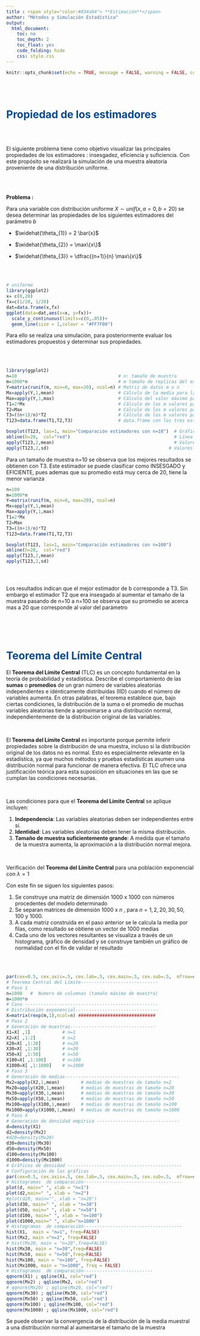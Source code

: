 ---
title : <span style="color:#034a94"> **Estimación**</span>
author: "Métodos y Simulación Estadística"
output:
  html_document:
    toc: no
    toc_depth: 2
    toc_float: yes
    code_folding: hide
    css: style.css
---


```{r setup, include=FALSE}
knitr::opts_chunk$set(echo = TRUE, message = FALSE, warning = FALSE, comment = NA)
```

<br/><br/>


# <span style="color:#034a94">**Propiedad de los estimadores**</span>

<br/><br/>

El siguiente problema tiene como objetivo visualizar las principales propiedades de los estimadores : insesgadez, eficiencia y suficiencia.  Con este propósito se realizará la simulación de una muestra aleatoria proveniente de una distribución uniforme.

<br/><br/>

**Problema :**

Para una variable con distribución uniforme $X \sim unif(x,a=0, b=20)$ se desea determinar las propiedades de los siguientes  estimadores del parámetro $b$


* $\widehat{\theta_{1}} = 2 \bar{x}$ 

* $\widehat{\theta_{2}} = \max\{x\}$

* $\widehat{\theta_{3}} = \dfrac{(n+1)}{n} \max\{x\}$

<br/><br/>



```{r}
# uniforme
library(ggplot2)
x= c(0,20) 
fx=c(1/20, 1/20) 
dat=data.frame(x,fx)
ggplot(data=dat,aes(x=x, y=fx))+ 
  scale_y_continuous(limits=c(0,.05))+
  geom_line(size = 1,colour = "#FF7F00") 
```


Para ello se realiza una simulación, para posteriormente evaluar los estimadores propuestos y determinar sus propiedades.



<br/><br/>

```{r}
library(ggplot2)
n=10                                      # n: tamaño de muestra 
m=1000*n                                  # m tamaño de replicas del experimento 
Y=matrix(runif(m, min=0, max=20), ncol=n) # Matriz de datos m x n 
Mx=apply(Y,1,mean)                        # Cálculo de la media para las m muestra  
Max=apply(Y,1,max)                        # Cálculo del valor máximo para las m muestras  
T1=2*Mx                                   # Cálculo de los m valores para el estimador 1   
T2=Max                                    # Cálculo de los m valores para el estimador 2    
T3=((n+1)/n)*T2                           # Cálculo de los m valores para el estimador 3       
T123=data.frame(T1,T2,T3)                 # data.frame con los tres estimadores data de m x 3

boxplot(T123, las=1, main="Comparación estimadores con n=10")  # Gráfico de comparación   
abline(h=20,  col="red")                                       # Línea indicando el parámetro b=20
apply(T123,2,mean)                                             # Valores de las medias
apply(T123,2,sd)                                             # Valores de la desviaciones estándar
```

Para un tamaño de muestra n=10 se observa que los mejores resultados se obtienen con T3. Este estimador se puede clasificar como INSESGADO y EFICIENTE, pues ademas que su promedio está muy cerca de 20, tiene la menor varianza


```{r}
n=100
m=1000*n
Y=matrix(runif(m, min=0, max=20), ncol=n) 
Mx=apply(Y,1,mean)
Max=apply(Y,1,max)
T1=2*Mx
T2=Max
T3=((n+1)/n)*T2
T123=data.frame(T1,T2,T3)

boxplot(T123, las=1, main="Comparación estimadores con n=100")
abline(h=20,  col="red")
apply(T123,2,mean)
apply(T123,2,sd)  





```


Los resultados indican que el mejor estimador de b corresponde a T3. Sin embargo el estimador T2 que era insesgado al aumentar el tamaño de la muestra pasando de n=10 a n=100 se observa que su promedio se acerca mas a 20 que corresponde al valor del parámetro 


<br/><br/><br/>


# <span style="color:#034a94">**Teorema del Límite Central**</span>

El **Teorema del Límite Central** (TLC) es un concepto fundamental en la teoría de probabilidad y estadística. Describe el comportamiento de las **sumas** o **promedios** de un gran número de variables aleatorias independientes e idénticamente distribuidas (IID) cuando el número de variables aumenta. En otras palabras, el teorema establece que, bajo ciertas condiciones, la distribución de la suma o el promedio de muchas variables aleatorias tiende a aproximarse a una distribución normal, independientemente de la distribución original de las variables.

<br/>

El **Teorema del Límite Central** es importante porque permite inferir propiedades sobre la distribución de una muestra, incluso si la distribución original de los datos no es normal. Esto es especialmente relevante en la estadística, ya que muchos métodos y pruebas estadísticas asumen una distribución normal para funcionar de manera efectiva. El TLC ofrece una justificación teórica para esta suposición en situaciones en las que se cumplan las condiciones necesarias.

<br/>

Las condiciones para que el **Teorema del Límite Central** se aplique incluyen:

1. **Independencia**: Las variables aleatorias deben ser independientes entre sí.
2. **Identidad**: Las variables aleatorias deben tener la misma distribución.
3. **Tamaño de muestra suficientemente grande**: A medida que el tamaño de la muestra aumenta, la aproximación a la distribución normal mejora.

<br/>

Verificación del **Teorema del Límite Central** para una población exponencial con $\lambda=1$

Con este fin se siguen los siguientes pasos:

1. Se construye una matriz de dimensión $1000$ x $1000$ con números procedentes del modelo determinado
2. Se separan matrices de dimensión $1000$ x $n$ , para $n=1,2,20,30,50,100$ y $1000$. 
3. A cada matriz construida en el paso anterior se le calcula la media por filas, como resultado se obtiene un vector de $1000$ medias 
4. Cada uno de los vectores resultantes se visualiza a través de un histograma, gráfico de densidad y se construye también un gráfico de normalidad con el fin de validar el resultado 

<br/><br/>

```{r}
par(cex=0.5, cex.axis=.5, cex.lab=.5, cex.main=.5, cex.sub=.5,  mfrow=c(3,2), mai = c(.5, .5, .5, .5))
# Teorema Central del Límite-----------------------------
# Paso 1
n=1000   #  Numero de columnas (tamaño máximo de muestra)
m=1000*n
# Caso --------------------------------------------------
# Distribución exponencial-------------------------------
X=matrix(rexp(m,1),ncol=n) #############################
# Paso 2
# Generación de muestras--------------------------------
X1=X[ ,1]            # n=1
X2=X[ ,1:2]          # n=2
X20=X[ ,1:20]        # n=20
X30=X[ ,1:30]        # n=30
X50=X[ ,1:50]        # n=50
X100=X[ ,1:100]      # n=100
X1000=X[ ,1:1000]    # n=1000
# Paso 3
# Generación de medias-------------------------------------------
Mx2=apply(X2,1,mean)        # medias de muestras de tamaño n=2
Mx20=apply(X20,1,mean)      # medias de muestras de tamaño n=20
Mx30=apply(X30,1,mean)      # medias de muestras de tamaño n=30
Mx50=apply(X50,1,mean)      # medias de muestras de tamaño n=50
Mx100=apply(X100,1,mean)    # medias de muestras de tamaño n=100
Mx1000=apply(X1000,1,mean)  # medias de muestras de tamaño n=1000
# Paso 4 
# Generación de densidad empírica -------------------------------
d=density(X1)
d2=density(Mx2)
#d20=density(Mx20)
d30=density(Mx30)
d50=density(Mx50)
d100=density(Mx100)
d1000=density(Mx1000)
# Gráficos de densidad -------------------------------------------
# Configuración de las gráficas
par(cex=0.5, cex.axis=.5, cex.lab=.5, cex.main=.5, cex.sub=.5,  mfrow=c(2,3), mai = c(.5, .5, .5, .5))
# Histogramas  de comparación-------------------------------------
plot(d, main=" ", xlab = "n=1")
plot(d2,main=" ", xlab = "n=2")
#plot(d20, main="", xlab = "n=20")
plot(d30, main=" ", xlab = "n=30")
plot(d50, main=" ", xlab = "n=50")
plot(d100, main=" ", xlab = "n=100")
plot(d1000,main=" ", xlab="n=1000")
# Histogramas  de comparación-------------------------------------
hist(X1,  main = "n=1", freq=FALSE)
hist(Mx2, main ="n=2", freq=FALSE) 
# hist(Mx20, main = "n=20",freq=FALSE)
hist(Mx30, main = "n=30",freq=FALSE) 
hist(Mx50, main = "n=50",freq=FALSE) 
hist(Mx100, main = "n=100", freq=FALSE) 
hist(Mx1000, main = "n=1000", freq = FALSE) 
# Histogramas  de comparación--------------------------
qqnorm(X1) ; qqline(X1, col="red")
qqnorm(Mx2) ; qqline(Mx2, col="red")
# qqnorm(Mx20) ; qqline(Mx20, col="red")
qqnorm(Mx30) ; qqline(Mx30, col="red")
qqnorm(Mx50) ; qqline(Mx50, col="red")
qqnorm(Mx100) ; qqline(Mx100, col="red")
qqnorm(Mx1000) ; qqline(Mx1000, col="red")
```


Se puede observar la convergencia de la distribución de la media muestral a una distribución normal al aumentarse el tamaño de la muestra

<br/><br/>
